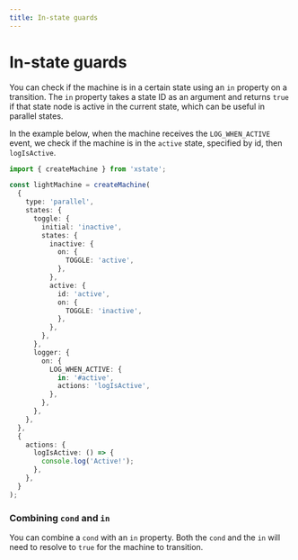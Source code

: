 ```yaml
---
title: In-state guards
---
```


# In-state guards

<!-- deps: ["guards","parallel-states","transitioning-to-nodes-by-id","actions"] -->

You can check if the machine is in a certain state using an `in` property on a transition. The `in` property takes a state ID as an argument and returns `true` if that state node is active in the current state, which can be useful in parallel states.

In the example below, when the machine receives the `LOG_WHEN_ACTIVE` event, we check if the machine is in the `active` state, specified by id, then `logIsActive`.

```ts
import { createMachine } from 'xstate';

const lightMachine = createMachine(
  {
    type: 'parallel',
    states: {
      toggle: {
        initial: 'inactive',
        states: {
          inactive: {
            on: {
              TOGGLE: 'active',
            },
          },
          active: {
            id: 'active',
            on: {
              TOGGLE: 'inactive',
            },
          },
        },
      },
      logger: {
        on: {
          LOG_WHEN_ACTIVE: {
            in: '#active',
            actions: 'logIsActive',
          },
        },
      },
    },
  },
  {
    actions: {
      logIsActive: () => {
        console.log('Active!');
      },
    },
  }
);
```

### Combining `cond` and `in`

You can combine a `cond` with an `in` property. Both the `cond` and the `in` will need to resolve to `true` for the machine to transition.
